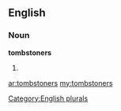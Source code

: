 ==English==

===Noun===
'''tombstoners'''

# {{plural of|[[tombstoner]]}}

[[Category:English plurals]]

[[ar:tombstoners]]
[[my:tombstoners]]